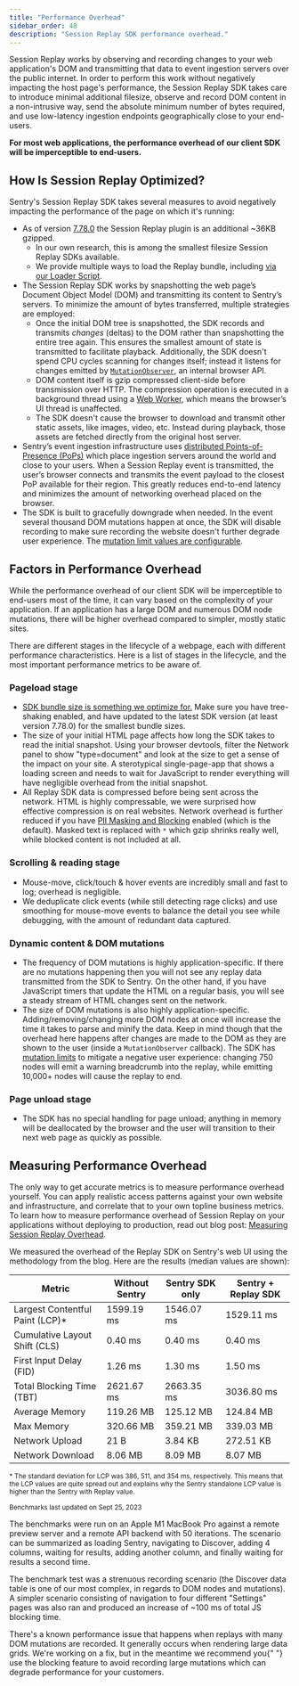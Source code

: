 ```yaml
---
title: "Performance Overhead"
sidebar_order: 48
description: "Session Replay SDK performance overhead."
---
```


<Include name="feature-stage-beta-session-replay.mdx" />

Session Replay works by observing and recording changes to your web application's DOM and transmitting that data to event ingestion servers over the public internet. In order to perform this work without negatively impacting the host page's performance, the Session Replay SDK takes care to introduce minimal additional filesize, observe and record DOM content in a non-intrusive way, send the absolute minimum number of bytes required, and use low-latency ingestion endpoints geographically close to your end-users.

**For most web applications, the performance overhead of our client SDK will be imperceptible to end-users.**

## How Is Session Replay Optimized?

Sentry's Session Replay SDK takes several measures to avoid negatively impacting the performance of the page on which it's running:

- As of version [7.78.0](https://blog.sentry.io/sentry-bundle-size-how-we-reduced-replay-sdk-by-35/) the Session Replay plugin is an additional ~36KB gzipped.
  - In our own research, this is among the smallest filesize Session Replay SDKs available.
  - We provide multiple ways to load the Replay bundle, including [via our Loader Script](/platforms/javascript/install/loader/).
- The Session Replay SDK works by snapshotting the web page’s Document Object Model (DOM) and transmitting its content to Sentry’s servers. To minimize the amount of bytes transferred, multiple strategies are employed:
  - Once the initial DOM tree is snapshotted, the SDK records and transmits _changes_ (deltas) to the DOM rather than snapshotting the entire tree again. This ensures the smallest amount of state is transmitted to facilitate playback. Additionally, the SDK doesn't spend CPU cycles scanning for changes itself; instead it listens for changes emitted by [`MutationObserver`](https://developer.mozilla.org/en-US/docs/Web/API/MutationObserver), an internal browser API.
  - DOM content itself is gzip compressed client-side before transmission over HTTP. The compression operation is executed in a background thread using a [Web Worker](https://developer.mozilla.org/en-US/docs/Web/API/Web_Workers_API/Using_web_workers), which means the browser’s UI thread is unaffected.
  - The SDK doesn't cause the browser to download and transmit other static assets, like images, video, etc. Instead during playback, those assets are fetched directly from the original host server.
- Sentry’s event ingestion infrastructure uses [distributed Points-of-Presence (PoPs)](https://blog.sentry.io/2022/03/31/sentry-points-of-presence-how-we-built-a-distributed-ingestion/) which place ingestion servers around the world and close to your users. When a Session Replay event is transmitted, the user’s browser connects and transmits the event payload to the closest PoP available for their region. This greatly reduces end-to-end latency and minimizes the amount of networking overhead placed on the browser.
- The SDK is built to gracefully downgrade when needed. In the event several thousand DOM mutations happen at once, the SDK will disable recording to make sure recording the website doesn't further degrade user experience. The [mutation limit values are configurable](/platforms/javascript/session-replay/configuration/#mutation-limits).

## Factors in Performance Overhead

While the performance overhead of our client SDK will be imperceptible to end-users most of the time, it can vary based on the complexity of your application. If an application has a large DOM and numerous DOM node mutations, there will be higher overhead compared to simpler, mostly static sites.

There are different stages in the lifecycle of a webpage, each with different performance characteristics. Here is a list of stages in the lifecycle, and the most important performance metrics to be aware of.

### Pageload stage
   - [SDK bundle size is something we optimize for.](https://blog.sentry.io/sentry-bundle-size-how-we-reduced-replay-sdk-by-35/) Make sure you have tree-shaking enabled, and have updated to the latest SDK version (at least version 7.78.0) for the smallest bundle sizes.
   - The size of your initial HTML page affects how long the SDK takes to read the initial snapshot. Using your browser devtools, filter the Network panel to show "type=document" and look at the size to get a sense of the impact on your site. A sterotypical single-page-app that shows a loading screen and needs to wait for JavaScript to render everything will have negligible overhead from the initial snapshot.
   - All Replay SDK data is compressed before being sent across the network. HTML is highly compressable, we were surprised how effective compression is on real websites. Network overhead is further reduced if you have [PII Masking and Blocking](https://docs.sentry.io/platforms/javascript/session-replay/privacy/) enabled (which is the default). Masked text is replaced with `*` which gzip shrinks really well, while blocked content is not included at all.

### Scrolling & reading stage
   - Mouse-move, click/touch & hover events are incredibly small and fast to log; overhead is negligible.
   - We deduplicate click events (while still detecting rage clicks) and use smoothing for mouse-move events to balance the detail you see while debugging, with the amount of redundant data captured.

### Dynamic content & DOM mutations
   - The frequency of DOM mutations is highly application-specific. If there are no mutations happening then you will not see any replay data transmitted from the SDK to Sentry. On the other hand, if you have JavaScript timers that update the HTML on a regular basis, you will see a steady stream of HTML changes sent on the network.
   - The size of DOM mutations is also highly application-specific. Adding/removing/changing more DOM nodes at once will increase the time it takes to parse and minify the data. Keep in mind though that the overhead here happens after changes are made to the DOM as they are shown to the user (inside a `MutationObserver` callback).
   The SDK has [mutation limits](https://docs.sentry.io/platforms/javascript/session-replay/configuration/#mutation-limits) to mitigate a negative user experience: changing 750 nodes will emit a warning breadcrumb into the replay, while emitting 10,000+ nodes will cause the replay to end.

### Page unload stage
   - The SDK has no special handling for page unload; anything in memory will be deallocated by the browser and the user will transition to their next web page as quickly as possible.

## Measuring Performance Overhead

The only way to get accurate metrics is to measure performance overhead yourself. You can apply realistic access patterns against your own website and infrastructure, and correlate that to your own topline business metrics.
To learn how to measure performance overhead of Session Replay on your applications without deploying to production, read out blog post: [Measuring Session Replay Overhead](https://sentry.engineering/blog/measuring-session-replay-overhead).

We measured the overhead of the Replay SDK on Sentry's web UI using the methodology from the blog. Here are the results (median values are shown):

| Metric                           | Without Sentry | Sentry SDK only | Sentry + Replay SDK |
| -------------------------------- | -------------- | --------------- | ------------------- |
| Largest Contentful Paint (LCP)\* | 1599.19 ms     | 1546.07 ms      | 1529.11 ms          |
| Cumulative Layout Shift (CLS)    | 0.40 ms        | 0.40 ms         | 0.40 ms             |
| First Input Delay (FID)          | 1.26 ms        | 1.30 ms         | 1.50 ms             |
| Total Blocking Time (TBT)        | 2621.67 ms     | 2663.35 ms      | 3036.80 ms          |
| Average Memory                   | 119.26 MB      | 125.12 MB       | 124.84 MB           |
| Max Memory                       | 320.66 MB      | 359.21 MB       | 339.03 MB           |
| Network Upload                   | 21 B           | 3.84 KB         | 272.51 KB           |
| Network Download                 | 8.06 MB        | 8.09 MB         | 8.07 MB             |

<p>
  <sub>
    * The standard deviation for LCP was 386, 511, and 354 ms, respectively.
    This means that the LCP values are quite spread out and explains why the
    Sentry standalone LCP value is higher than the Sentry with Replay value.
  </sub>
</p>

<p>
  <sub>Benchmarks last updated on Sept 25, 2023</sub>
</p>

The benchmarks were run on an Apple M1 MacBook Pro against a remote preview server and a remote API backend with 50 iterations. The scenario can be summarized as loading Sentry, navigating to Discover, adding 4 columns, waiting for results, adding another column, and finally waiting for results a second time.

The benchmark test was a strenuous recording scenario (the Discover data table is one of our most complex, in regards to DOM nodes and mutations). A simpler scenario consisting of navigation to four different "Settings" pages was also ran and produced an increase of ~100 ms of total JS blocking time.

<Note>
  There's a known performance issue that happens when replays with many DOM
  mutations are recorded. It generally occurs when rendering large data grids.
  We're working on a fix, but in the meantime we recommend you{" "}
  <Link to="https://docs.sentry.io/platforms/javascript/session-replay/privacy/#blocking">
    use the blocking feature
  </Link>
  to avoid recording large mutations which can degrade performance for your customers.
</Note>
